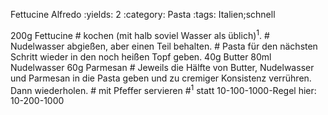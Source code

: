 Fettucine Alfredo
:yields: 2
:category: Pasta
:tags: Italien;schnell

200g Fettucine
# kochen (mit halb soviel Wasser als üblich)^1^.
# Nudelwasser abgießen, aber einen Teil behalten.
# Pasta für den nächsten Schritt wieder in den noch heißen Topf geben.
40g Butter
80ml Nudelwasser
60g Parmesan
# Jeweils die Hälfte von Butter, Nudelwasser und Parmesan in die Pasta geben und zu cremiger Konsistenz verrühren. Dann wiederholen.
# mit Pfeffer servieren
#^1^ statt 10-100-1000-Regel hier: 10-200-1000
